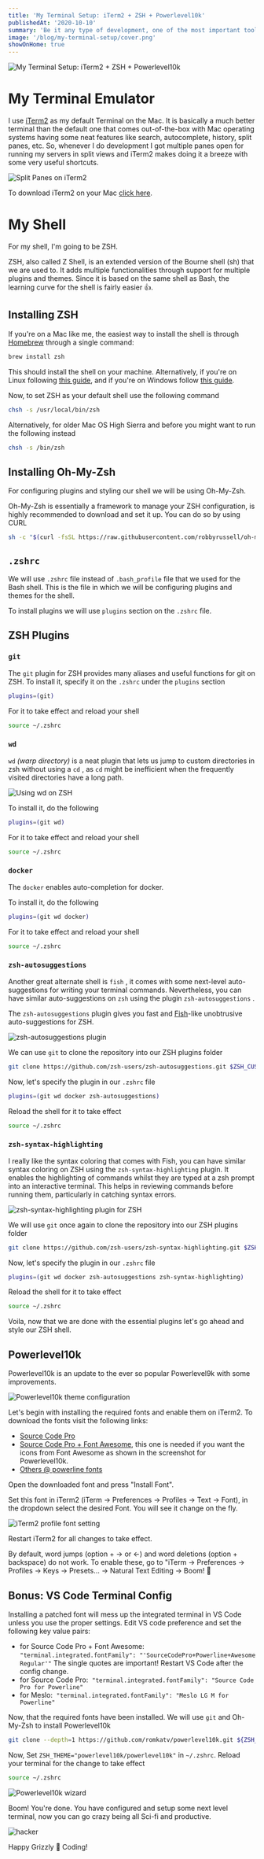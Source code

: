```yaml
---
title: 'My Terminal Setup: iTerm2 + ZSH + Powerlevel10k'
publishedAt: '2020-10-10'
summary: 'Be it any type of development, one of the most important tool is the terminal. Through this post I want to share my preferred terminal setup.'
image: '/blog/my-terminal-setup/cover.png'
showOnHome: true
---
```


![My Terminal Setup: iTerm2 + ZSH + Powerlevel10k](/blog/my-terminal-setup/cover.png)

# My Terminal Emulator

I use [iTerm2](https://www.iterm2.com/) as my default Terminal on the Mac. It is basically a much better terminal than the default one that comes out-of-the-box with Mac operating systems having some neat features like search, autocomplete, history, split panes, etc. So, whenever I do development I got multiple panes open for running my servers in split views and iTerm2 makes doing it a breeze with some very useful shortcuts.

![Split Panes on iTerm2](/blog/my-terminal-setup/lots-of-sessions.png)

To download iTerm2 on your Mac [click here](https://www.iterm2.com/).

# My Shell

For my shell, I'm going to be ZSH.

ZSH, also called Z Shell, is an extended version of the Bourne shell (sh) that we are used to. It adds multiple functionalities through support for multiple plugins and themes. Since it is based on the same shell as Bash, the learning curve for the shell is fairly easier 👍.

## Installing ZSH

If you're on a Mac like me, the easiest way to install the shell is through [Homebrew](https://brew.sh/) through a single command:

```bash
brew install zsh
```

This should install the shell on your machine. Alternatively, if you're on Linux following [this guide](https://github.com/ohmyzsh/ohmyzsh/wiki/Installing-ZSH), and if you're on Windows follow [this guide](https://www.howtogeek.com/258518/how-to-use-zsh-or-another-shell-in-windows-10/).

Now, to set ZSH as your default shell use the following command

```bash
chsh -s /usr/local/bin/zsh
```

Alternatively, for older Mac OS High Sierra and before you might want to run the following instead

```bash
chsh -s /bin/zsh
```

## Installing Oh-My-Zsh

For configuring plugins and styling our shell we will be using Oh-My-Zsh.

Oh-My-Zsh is essentially a framework to manage your ZSH configuration, is highly recommended to download and set it up. You can do so by using CURL

```bash
sh -c "$(curl -fsSL https://raw.githubusercontent.com/robbyrussell/oh-my-zsh/master/tools/install.sh)"
```

## `.zshrc`

We will use `.zshrc` file instead of `.bash_profile` file that we used for the Bash shell. This is the file in which we will be configuring plugins and themes for the shell.

To install plugins we will use `plugins` section on the `.zshrc` file.

## ZSH Plugins

### `git`

The `git` plugin for ZSH provides many aliases and useful functions for git on ZSH. To install it, specify it on the `.zshrc` under the `plugins` section

```bash
plugins=(git)
```

For it to take effect and reload your shell

```bash
source ~/.zshrc
```

### `wd`

`wd` _(warp directory)_ is a neat plugin that lets us jump to custom directories in zsh without using a `cd` , as `cd` might be inefficient when the frequently visited directories have a long path.

![Using wd on ZSH](/blog/my-terminal-setup/tty.gif)

To install it, do the following

```bash
plugins=(git wd)
```

For it to take effect and reload your shell

```bash
source ~/.zshrc
```

### `docker`

The `docker` enables auto-completion for docker.

To install it, do the following

```bash
plugins=(git wd docker)
```

For it to take effect and reload your shell

```bash
source ~/.zshrc
```

### `zsh-autosuggestions`

Another great alternate shell is `fish` , it comes with some next-level auto-suggestions for writing your terminal commands. Nevertheless, you can have similar auto-suggestions on `zsh` using the plugin `zsh-autosuggestions` .

The `zsh-autosuggestions` plugin gives you fast and [Fish](http://fishshell.com/)-like unobtrusive auto-suggestions for ZSH.

![zsh-autosuggestions plugin](/blog/my-terminal-setup/zsh-autosuggestions.png)

We can use `git` to clone the repository into our ZSH plugins folder

```bash
git clone https://github.com/zsh-users/zsh-autosuggestions.git $ZSH_CUSTOM/plugins/zsh-autosuggestions
```

Now, let's specify the plugin in our `.zshrc` file

```bash
plugins=(git wd docker zsh-autosuggestions)
```

Reload the shell for it to take effect

```bash
source ~/.zshrc
```

### `zsh-syntax-highlighting`

I really like the syntax coloring that comes with Fish, you can have similar syntax coloring on ZSH using the `zsh-syntax-highlighting` plugin. It enables the highlighting of commands whilst they are typed at a zsh prompt into an interactive terminal. This helps in reviewing commands before running them, particularly in catching syntax errors.

![zsh-syntax-highlighting plugin for ZSH](/blog/my-terminal-setup/zsh-syntax-highlighting-min.png)

We will use `git` once again to clone the repository into our ZSH plugins folder

```bash
git clone https://github.com/zsh-users/zsh-syntax-highlighting.git $ZSH_CUSTOM/plugins/zsh-syntax-highlighting
```

Now, let's specify the plugin in our `.zshrc` file

```bash
plugins=(git wd docker zsh-autosuggestions zsh-syntax-highlighting)
```

Reload the shell for it to take effect

```bash
source ~/.zshrc
```

Voila, now that we are done with the essential plugins let's go ahead and style our ZSH shell.

## Powerlevel10k

Powerlevel10k is an update to the ever so popular Powerlevel9k with some improvements.

![Powerlevel10k theme configuration](/blog/my-terminal-setup/prompt-styles-high-contrast.png)

Let's begin with installing the required fonts and enable them on iTerm2. To download the fonts visit the following links:

- [Source Code Pro](https://github.com/powerline/fonts/blob/master/SourceCodePro/Source%20Code%20Pro%20for%20Powerline.otf)
- [Source Code Pro + Font Awesome](https://github.com/Falkor/dotfiles/blob/master/fonts/SourceCodePro%2BPowerline%2BAwesome%2BRegular.ttf), this one is needed if you want the icons from Font Awesome as shown in the screenshot for Powerlevel10k.
- [Others @ powerline fonts](https://github.com/powerline/fonts)

Open the downloaded font and press "Install Font".

Set this font in iTerm2 (iTerm → Preferences → Profiles → Text → Font), in the dropdown select the desired Font. You will see it change on the fly.

![iTerm2 profile font setting](/blog/my-terminal-setup/profile-setting-iterm2.png)

Restart iTerm2 for all changes to take effect.

By default, word jumps (option + → or ←) and word deletions (option + backspace) do not work. To enable these, go to "iTerm → Preferences → Profiles → Keys → Presets... → Natural Text Editing → Boom! 🤯

## Bonus: VS Code Terminal Config

Installing a patched font will mess up the integrated terminal in VS Code unless you use the proper settings. Edit VS code preference and set the following key value pairs:

- for Source Code Pro + Font Awesome: 
  `"terminal.integrated.fontFamily": "'SourceCodePro+Powerline+Awesome Regular'"`
  The single quotes are important! Restart VS Code after the config change.
- for Source Code Pro: 
  `"terminal.integrated.fontFamily": "Source Code Pro for Powerline"`
- for Meslo: 
  `"terminal.integrated.fontFamily": "Meslo LG M for Powerline"`

Now, that the required fonts have been installed. We will use `git` and Oh-My-Zsh to install Powerlevel10k

```bash
git clone --depth=1 https://github.com/romkatv/powerlevel10k.git ${ZSH_CUSTOM:-$HOME/.oh-my-zsh/custom}/themes/powerlevel10k
```

Now, Set `ZSH_THEME="powerlevel10k/powerlevel10k"` in `~/.zshrc`. Reload your terminal for the change to take effect

```bash
source ~/.zshrc
```

![Powerlevel10k wizard](/blog/my-terminal-setup/configuration-wizard.gif)

Boom! You're done. You have configured and setup some next level terminal, now you can go crazy being all Sci-fi and productive.

![hacker](/blog/my-terminal-setup/200.gif)

Happy Grizzly 🐻 Coding!
